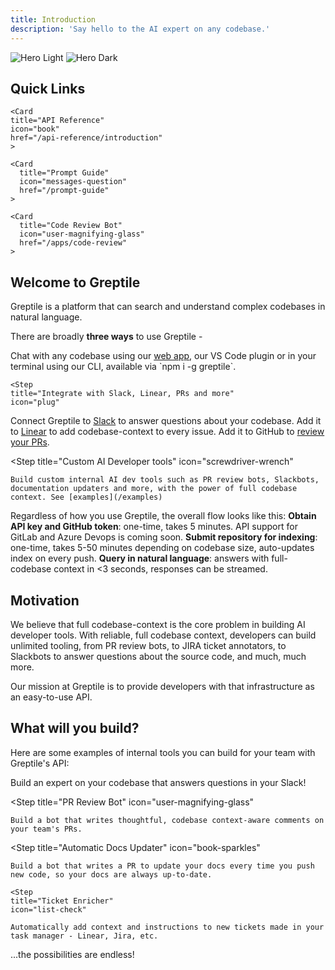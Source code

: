 ```yaml
---
title: Introduction
description: 'Say hello to the AI expert on any codebase.'
---
```


<img
  className="block dark:hidden"
  src="/images/hero-light.svg"
  alt="Hero Light"
/>
<img
  className="hidden dark:block"
  src="/images/hero-dark.svg"
  alt="Hero Dark"
/>

<h2>Quick Links</h2>
<CardGroup cols={2}>
  <Card
    title="Greptile API Quickstart"
    icon="rocket"
    href="/quickstart"
    >
  </Card>

    <Card
    title="API Reference"
    icon="book"
    href="/api-reference/introduction"
    >
  </Card>

    <Card
      title="Prompt Guide"
      icon="messages-question"
      href="/prompt-guide"
    >
  </Card>

    <Card
      title="Code Review Bot"
      icon="user-magnifying-glass"
      href="/apps/code-review"
    >
  </Card>

</CardGroup>

<h2>Welcome to Greptile</h2>

Greptile is a platform that can search and understand complex codebases in natural language.

There are broadly **three ways** to use Greptile -

<Steps>
  <Step
    title="LLM-powered codebase Q&A"
    icon="messages-question"
  >
    Chat with any codebase using our <a href="https://app.greptile.com">web app</a>, our VS Code plugin or in your terminal using our CLI, available via `npm i -g greptile`.
  </Step>

    <Step
    title="Integrate with Slack, Linear, PRs and more"
    icon="plug"
  >
  Connect Greptile to [Slack](/apps/slackbot) to answer questions about your codebase. Add it to [Linear](/apps/linear) to add codebase-context to every issue. Add it to GitHub to [review your PRs](/apps/code-review). 
 </Step>

  <Step
    title="Custom AI Developer tools"
    icon="screwdriver-wrench"
  >
    Build custom internal AI dev tools such as PR review bots, Slackbots, documentation updaters and more, with the power of full codebase context. See [examples](/examples)
  </Step>
</Steps>

Regardless of how you use Greptile, the overall flow looks like this:
<Steps>
  <Step> **Obtain API key and GitHub token**: one-time, takes 5 minutes. API support for GitLab and Azure Devops is coming soon.</Step>
  <Step> **Submit repository for indexing**: one-time, takes 5-50 minutes depending on codebase size, auto-updates index on every push.</Step>
  <Step> **Query in natural language**: answers with full-codebase context in \<3 seconds, responses can be streamed.</Step>

</Steps>

## Motivation

We believe that full codebase-context is the core problem in building AI developer tools. With reliable, full codebase context, developers can build unlimited tooling, from PR review bots, to JIRA ticket annotators, to Slackbots to answer questions about the source code, and much, much more.

Our mission at Greptile is to provide developers with that infrastructure as an easy-to-use API.

## What will you build?

Here are some examples of internal tools you can build for your team with Greptile's API:

<Steps>
  <Step
    title="Codebase Expert Slackbot"
    icon="slack"
  >
    Build an expert on your codebase that answers questions in your Slack!
  </Step>

  <Step
    title="PR Review Bot"
    icon="user-magnifying-glass"
  >
    Build a bot that writes thoughtful, codebase context-aware comments on your team's PRs.
  </Step>

  <Step
    title="Automatic Docs Updater"
    icon="book-sparkles"
  >
    Build a bot that writes a PR to update your docs every time you push new code, so your docs are always up-to-date.
  </Step>

    <Step
    title="Ticket Enricher"
    icon="list-check"
  >
    Automatically add context and instructions to new tickets made in your task manager - Linear, Jira, etc.
  </Step>

</Steps>
...the possibilities are endless!
